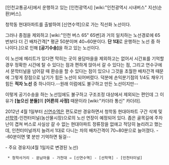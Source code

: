 [인천교통공사]에서 운행하고 있는 [인천광역시] [wiki:"인천광역시 시내버스" 지선(순환)버스].

청학동 현대아파트를 출발하여 [신연수역]으로 가는 직선화 노선이다.

그러나 종점을 제외하고 [wiki:"인천 버스 65" 65번]과 거의 일치하는 노선경로에 65번보다 더 긴 배차간격[* 평균 50분이며 40~60분이다. '''단 1대'''로 운행하는 노선 중 하나이다.]으로 인해 '''[공기수송]'''을 하고 있는 노선이다.

이 노선에 메리트가 있다면 막히는 곳이 용담마을을 제외하고는 없어서 시간표를 기억할 경우 정확한 시간에 탈 수 있다는 점과 편하게 앉아서 갈 수 있다는 점, 그리고 연수구에서 문학터널을 넘어갈 때 환승을 할 수 있다는 점이 있으나 그것을 초월한 배차간격 때문에 그렇게 장점으로 남기가 힘든 노선이 되어버렸다. 덕분에 손익분기점의 1/4도 채우기 힘든 '''적자 노선''' 중 하나이다.--원래 이럼에도 불구하고 만든 노선이지만--

이렇게 공기수송을 하는 노선임에도 불구하고 구조조정 대상에서 제외되는 편인데 그 이유가 '''[높으신 분들]'''의 '''[어른의 사정]''' 때문이라 [wiki:"카더라 통신" 카더라].

2012년 4월 1일부터 [[신연수역]]은 편도로만 경유하면서 청학동 현대아파트 구간 삭제 및 [[선학역]]-인천터미널(농산물시장)으로의 노선 연장이 예정되어 있다. 좁은 골목길에 주차난이 겹쳐 버스로 사실상 갈 수 없는 현대아파트 정류장을 없애고 적당히 늘리려고 했는데, 인천터미널까지 늘려서 1대로 다니는 차의 배차간격이 70~80분으로 늘어졌다. --60분이면 몇 분만 기억하면 될걸--

- 주요 경유지(4월 1일자로 변경된 노선)
  * 청학사거리 - 문남마을 - 가천대 → [신연수역] - [선학역] - [인천터미널]
